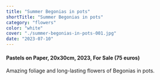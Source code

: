 ```yaml
---
title: "Summer Begonias in pots"
shortTitle: "Summer Begonias in pots"
category: "flowers"
color: "white"
cover: "./summer-begonias-in-pots-001.jpg"
date: "2023-07-10"
---
```

    
#### Pastels on Paper, 20x30cm, 2023, For Sale (75 euros)
    
Amazing foliage and long-lasting flowers of Begonias in pots.